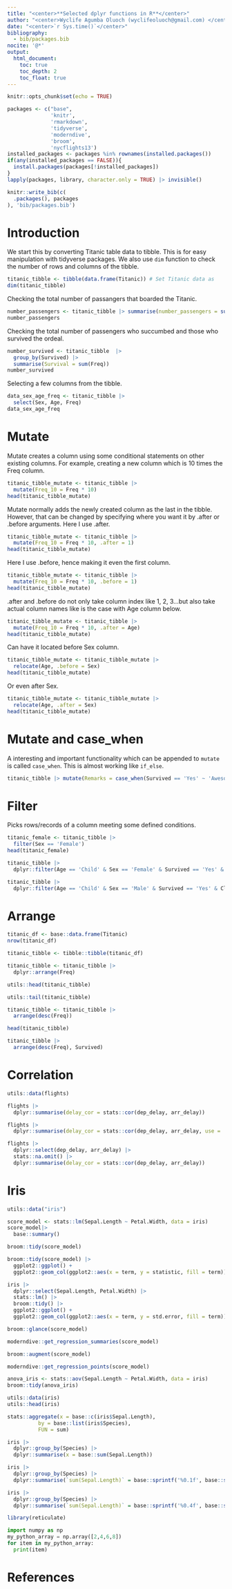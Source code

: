 ```yaml
---
title: "<center>**Selected dplyr functions in R**</center>"
author: "<center>Wyclife Agumba Oluoch (wyclifeoluoch@gmail.com) </center>"
date: "<center>`r Sys.time()`</center>"
bibliography: 
  - bib/packages.bib
nocite: '@*'
output: 
  html_document:
    toc: true
    toc_depth: 2
    toc_float: true
---
```


```r
knitr::opts_chunk$set(echo = TRUE)
```


```r
packages <- c("base",
              'knitr',
              'rmarkdown',
              'tidyverse',
              'moderndive',
              'broom',
              'nycflights13')
installed_packages <- packages %in% rownames(installed.packages())
if(any(installed_packages == FALSE)){
  install.packages(packages[!installed_packages])
}
lapply(packages, library, character.only = TRUE) |> invisible()
```

```r
knitr::write_bib(c(
  .packages(), packages
), 'bib/packages.bib')
```

# Introduction

We start this by converting Titanic table data to tibble. This is for easy manipulation with tidyverse packages. We also use `dim` function to check the number of rows and columns of the tibble. 

```r
titanic_tibble <- tibble(data.frame(Titanic)) # Set Titanic data as
dim(titanic_tibble)
```

Checking the total number of passangers that boarded the Titanic.

```r
number_passengers <- titanic_tibble |> summarise(number_passengers = sum(Freq))
number_passengers
```

Checking the total number of passengers who succumbed and those who survived the ordeal.

```r
number_survived <- titanic_tibble  |>  
  group_by(Survived) |>
  summarise(Survival = sum(Freq))
number_survived
```
Selecting a few columns from the tibble.

```r
data_sex_age_freq <- titanic_tibble |> 
  select(Sex, Age, Freq)
data_sex_age_freq
```

# Mutate

Mutate creates a column using some conditional statements on other existing columns. For example, creating a new column which is 10 times the Freq column.

```r
titanic_tibble_mutate <- titanic_tibble |> 
  mutate(Freq_10 = Freq * 10)
head(titanic_tibble_mutate)
```

Mutate normally adds the newly created column as the last in the tibble. However, that can be changed by specifying where you want it by .after or .before arguments. Here I use .after.

```r
titanic_tibble_mutate <- titanic_tibble |> 
  mutate(Freq_10 = Freq * 10, .after = 1)
head(titanic_tibble_mutate)
```

Here I use .before, hence making it even the first column.

```r
titanic_tibble_mutate <- titanic_tibble |> 
  mutate(Freq_10 = Freq * 10, .before = 1)
head(titanic_tibble_mutate)
```

.after and .before do not only take column index like 1, 2, 3...but also take actual column names like is the case with Age column below.

```r
titanic_tibble_mutate <- titanic_tibble |> 
  mutate(Freq_10 = Freq * 10, .after = Age) 
head(titanic_tibble_mutate)
```

Can have it located before Sex column.

```r
titanic_tibble_mutate <- titanic_tibble_mutate |> 
  relocate(Age, .before = Sex)  
head(titanic_tibble_mutate)
```

Or even after Sex.

```r
titanic_tibble_mutate <- titanic_tibble_mutate |> 
  relocate(Age, .after = Sex)
head(titanic_tibble_mutate)
```

# Mutate and case_when

A interesting and important functionality which can be appended to `mutate` is called `case_when`. This is almost working like `if_else`.

```r
titanic_tibble |> mutate(Remarks = case_when(Survived == 'Yes' ~ 'Awesome, you made it', Survived == 'No' ~ 'RIP', TRUE ~ 'Wishing you well')) |> group_by(Remarks) |> summarise(Number = sum(Freq))
```

# Filter

Picks rows/records of a column meeting some defined conditions.

```r
titanic_female <- titanic_tibble |> 
  filter(Sex == 'Female') 
head(titanic_female) 
```

```r
titanic_tibble |> 
  dplyr::filter(Age == 'Child' & Sex == 'Female' & Survived == 'Yes' & Class == '1st')
```

```r
titanic_tibble |> 
  dplyr::filter(Age == 'Child' & Sex == 'Male' & Survived == 'Yes' & Class == '1st')
```

# Arrange

```r
titanic_df <- base::data.frame(Titanic) 
nrow(titanic_df)
```

```r
titanic_tibble <- tibble::tibble(titanic_df)
```

```r
titanic_tibble <- titanic_tibble |> 
  dplyr::arrange(Freq)
```


```r
utils::head(titanic_tibble) 
```


```r
utils::tail(titanic_tibble)
```

```r
titanic_tibble <- titanic_tibble |> 
  arrange(desc(Freq)) 
```


```r
head(titanic_tibble)
```


```r
titanic_tibble |> 
  arrange(desc(Freq), Survived)
```

# Correlation

```r
utils::data(flights)
```


```r
flights |> 
  dplyr::summarise(delay_cor = stats::cor(dep_delay, arr_delay))
```


```r
flights |> 
  dplyr::summarise(delay_cor = stats::cor(dep_delay, arr_delay, use = 'complete.obs'))
```


```r
flights |> 
  dplyr::select(dep_delay, arr_delay) |>
  stats::na.omit() |> 
  dplyr::summarise(delay_cor = stats::cor(dep_delay, arr_delay))
```

# Iris

```r
utils::data("iris")
```


```r
score_model <- stats::lm(Sepal.Length ~ Petal.Width, data = iris) 
score_model|> 
  base::summary()
```

```r
broom::tidy(score_model)
```


```r
broom::tidy(score_model) |>
  ggplot2::ggplot() + 
  ggplot2::geom_col(ggplot2::aes(x = term, y = statistic, fill = term))
```


```r
iris |> 
  dplyr::select(Sepal.Length, Petal.Width) |> 
  stats::lm() |> 
  broom::tidy() |> 
  ggplot2::ggplot() + 
  ggplot2::geom_col(ggplot2::aes(x = term, y = std.error, fill = term))
```


```r
broom::glance(score_model)
```


```r
moderndive::get_regression_summaries(score_model) 
```


```r
broom::augment(score_model)
```


```r
moderndive::get_regression_points(score_model)
```


```r
anova_iris <- stats::aov(Sepal.Length ~ Petal.Width, data = iris)
broom::tidy(anova_iris)
```


```r
utils::data(iris) 
utils::head(iris)
```


```r
stats::aggregate(x = base::c(iris$Sepal.Length), 
          by = base::list(iris$Species), 
          FUN = sum)
```


```r
iris |> 
  dplyr::group_by(Species) |> 
  dplyr::summarise(x = base::sum(Sepal.Length))
```

```r
iris |> 
  dplyr::group_by(Species) |> 
  dplyr::summarise(`sum(Sepal.Length)` = base::sprintf('%0.1f', base::sum(Sepal.Length)))
```

```r
iris |> 
  dplyr::group_by(Species) |> 
  dplyr::summarise(`sum(Sepal.Length)` = base::sprintf('%0.4f', base::sum(Sepal.Length)))
```

```r
library(reticulate)
```


```python
import numpy as np
my_python_array = np.array([2,4,6,8])
for item in my_python_array:
  print(item)
```

# References